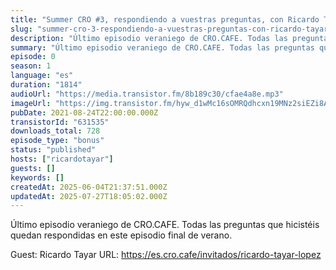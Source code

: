 ```yaml
---
title: "Summer CRO #3, respondiendo a vuestras preguntas, con Ricardo Tayar"
slug: "summer-cro-3-respondiendo-a-vuestras-preguntas-con-ricardo-tayar"
description: "Último episodio veraniego de CRO.CAFE. Todas las preguntas que hicistéis quedan respondidas en este episodio final de verano.\n\nGuest: Ricardo Tayar\nURL: https://es.cro.cafe/invitados/ricardo-tayar-lopez"
summary: "Último episodio veraniego de CRO.CAFE. Todas las preguntas que hicistéis quedan respondidas en este episodio final de verano."
episode: 0
season: 1
language: "es"
duration: "1814"
audioUrl: "https://media.transistor.fm/8b189c30/cfae4a8e.mp3"
imageUrl: "https://img.transistor.fm/hyw_d1wMc16sOMRQdhcxn19MNz2siEZi8A-9dpnuzZQ/rs:fill:0:0:1/w:3000/h:3000/q:60/aHR0cHM6Ly9pbWct/dXBsb2FkLXByb2R1/Y3Rpb24udHJhbnNp/c3Rvci5mbS85M2Vk/ZDNhZmZjMmYzM2I2/NWRiMGMzMTZmNjE2/OTg3My5qcGc.webp"
pubDate: 2021-08-24T22:00:00.000Z
transistorId: "631535"
downloads_total: 728
episode_type: "bonus"
status: "published"
hosts: ["ricardotayar"]
guests: []
keywords: []
createdAt: 2025-06-04T21:37:51.000Z
updatedAt: 2025-07-27T18:05:02.000Z
---
```


Último episodio veraniego de CRO.CAFE. Todas las preguntas que hicistéis quedan respondidas en este episodio final de verano.

Guest: Ricardo Tayar
URL: https://es.cro.cafe/invitados/ricardo-tayar-lopez
